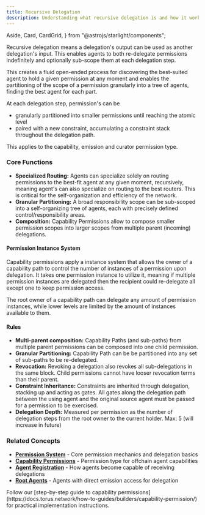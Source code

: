 ```yaml
---
title: Recursive Delegation
description: Understanding what recursive delegation is and how it works.
---
```


  Aside,
  Card,
  CardGrid,
} from "@astrojs/starlight/components";

Recursive delegation means a delegation's output can be used as another delegation's input. This enables agents to both re-delegate permissions indefinitely and optionally sub-scope them at each delegation step. 

This creates a fluid open-ended process for discovering the best-suited agent to hold a given permission at any moment and enables the partitioning of the scope of a permission granularly into a tree of agents, finding the best agent for each part. 

At each delegation step, permission's can be
- granularly partitioned into smaller permissions until reaching the atomic level
- paired with a new constraint, accumulating a constraint stack throughout the delegation path.

This applies to the capability, emission and curator permission type.

### Core Functions

* **Specialized Routing:** Agents can specialize solely on routing permissions to the best-fit agent at any given moment, recursively, meaning agent's can also specialize on routing to the best routers. This is critical for the self-organization and efficiency of the network.
* **Granular Partitioning:** A broad responsibility scope can be sub-scoped into a self-organizing tree of agents, each with precisely defined control/responsibility areas.
* **Composition:** Capability Permissions allow to compose smaller permission scopes into larger scopes from multiple parent (incoming) delegations.

#### Permission Instance System

Capability permissions apply a instance system that allows the owner of a capability path to control the number of instances of a permission upon delegation.
It takes one permission instance to utilize it, meaning if multiple permission instances are delegated then the recipient could re-delegate all except one to keep permission access. 

The root owner of a capability path can delegate any amount of permission instances, while lower levels are limited by the amount of instances available to them.

#### Rules

* **Multi-parent composition:** Capability Paths (and sub-paths) from multiple parent permissions can be composed into one child permission.
* **Granular Partitioning:** Capability Path can be be partitioned into any set of sub-paths to be re-delegated.
* **Revocation:** Revoking a delegation also revokes all sub-delegations in the same block. Child permissions cannot have looser revocation terms than their parent.
* **Constraint Inheritance:** Constraints are inherited through delegation, stacking up and acting as gates. All gates along the delegation path between the using agent and the original source agent must be passed for a permission to be exercised.
* **Delegation Depth:** Measured per permission as the number of delegation steps from the root owner to the current holder. Max: 5 (will increase in future)


### Related Concepts

- **[Permission System](https://docs.torus.network/explanations/v05/permissions/)** - Core permission mechanics and delegation basics
- **[Capability Permissions](https://docs.torus.network/explanations/v05/capability-permissions/)** - Permission type for offchain agent capabilities
- **[Agent Registration](https://docs.torus.network/explanations/builders/agent-registration/)** - How agents become capable of receiving delegations  
- **[Root Agents](https://docs.torus.network/explanations/goal-leaders/root-agents/)** - Agents with direct emission access for delegation

<Aside type="tip" title="Ready to Create Capability Permissions?">
Follow our [step-by-step guide to capability permissions](https://docs.torus.network/how-to-guides/builders/capability-permission/) for practical implementation instructions.
</Aside>
